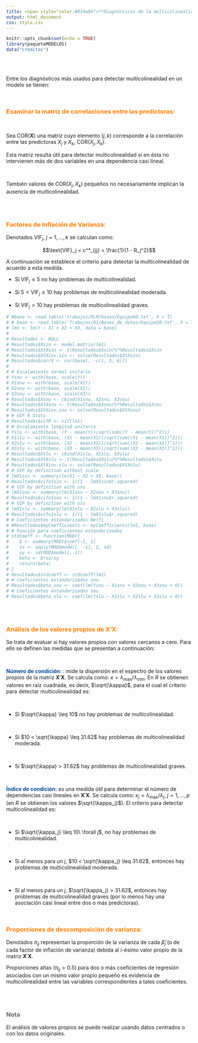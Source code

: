 ```yaml
---
title: <span style="color:#034a94">**Diagnósticos de la multicolinealidad**</span>
output: html_document
css: style.css
---
```


```r
knitr::opts_chunk$set(echo = TRUE)
library(paqueteMODELOS)
data("creditos")

```

</br></br>


Entre los diagnósticos más usados para detectar multicolinealidad en un modelo se tienen:

</br>

### <span style="color:#FF7F00">**Examinar la matriz de correlaciones entre las predictoras:**</span> 

</br>


Sea  $\text{COR}(\boldsymbol{X})$ una matriz cuyo elemento ($j,k$) corresponde a la correlación entre las predictoras $X_j$ y $X_k$, $\text{COR}\left(X_j, X_k\right)$.

Esta matriz resulta útil para detectar multicolinealidad si en ésta no intervienen más de dos variables en una dependencia casi lineal.

</br>
      
También valores de $\text{COR}\left(X_j, X_k\right)$ pequeños no necesariamente implican la ausencia de multicolinealidad.

</br></br>

### <span style="color:#FF7F00">**Factores de Inflación de Varianza:**</span> 

Denotados $\text{VIF}_j,\ j = 1, \ldots, k$ se calculan como: 


$$\text{VIF}_j = c^*_{jj} = \frac{1}{1 - R_j^2}$$

A continuación se establece el criterio para detectar la multicolinealidad de acuerdo a esta medida.
      
* Si $\text{VIF}_j \leq 5$ no hay problemas de multicolinealidad.

* Si $5 < \text{VIF}_j \leq 10$ hay problemas de multicolinealidad moderada.

* Si $\text{VIF}_j > 10$ hay problemas de multicolinealidad graves.

```r
# #base <- read.table('trabajos/RLM/bases/Equipo60.txt', h = T)
# # base <- read.table('Trabajos/01/Bases_de_datos/Equipo50.txt', h = T)
# lm1 <- lm(Y ~ X1 + X2 + X3, data = base)
# 
# Resultados <- NULL
# Resultados$Xsin <- model.matrix(lm1)
# Resultados$XtXsin <- t(Resultados$Xsin)%*%Resultados$Xsin
# Resultados$XtXinv.sin <- solve(Resultados$XtXsin)
# Resultados$corrX <- cor(base[, -c(1, 5, 6)])
# 
# # Escalamiento normal unitario
# Ysnu <- with(base, scale(Y))
# X1snu <- with(base, scale(X1))
# X2snu <- with(base, scale(X2))
# X3snu <- with(base, scale(X3))
# Resultados$Xsnu <- cbind(X1snu, X2snu, X3snu)
# Resultados$XtXsnu <- t(Resultados$Xsnu)%*%Resultados$Xsnu
# Resultados$XtXinv.snu <- solve(Resultados$XtXsnu)
# # VIF R Stats
# Resultados$vifR <- vif(lm1)
# # Escalamiento longitud unitaria
# Yslu <- with(base, (Y - mean(Y))/sqrt(sum((Y - mean(Y))^2)))
# X1slu <- with(base, (X1 - mean(X1))/sqrt(sum((X1 - mean(X1))^2)))
# X2slu <- with(base, (X2 - mean(X2))/sqrt(sum((X2 - mean(X2))^2)))
# X3slu <- with(base, (X3 - mean(X3))/sqrt(sum((X3 - mean(X3))^2)))
# Resultados$Xslu <- cbind(X1slu, X2slu, X3slu)
# Resultados$XtXslu <- t(Resultados$Xslu)%*%Resultados$Xslu
# Resultados$XtXinv.slu <- solve(Resultados$XtXslu)
# # VIF by definition without scale
# lmX1sin <- summary(lm(X1 ~ X2 + X3, base))
# Resultados$vifx1sin <- 1/(1 - lmX1sin$r.squared)
# # VIF by definition with snu
# lmX1snu <- summary(lm(X1snu ~ X2snu + X3snu))
# Resultados$vifx1snu <- 1/(1 - lmX1snu$r.squared)
# # VIF by definition with slu
# lmX1slu <- summary(lm(X1slu ~ X2slu + X3slu))
# Resultados$vifx1slu <- 1/(1 - lmX1slu$r.squared)
# # Coeficientes estandarizados Nelfi
# #Resultados$myCoefficients <- myCoefficients(lm1, base)
# # Función para coeficientes estandarizados
# stdcoeff <- function(MOD){
#    b <- summary(MOD)$coef[-1, 1]
#    sx <- apply(MOD$model[, -1], 2, sd)
#    sy <- sd(MOD$model[, 1])
#    beta <- b*sx/sy
#    return(beta)
# }
# Resultados$stdcoeff <- stdcoeff(lm1)
# # Coeficientes estandarizados snu 
# Resultados$beta_snu <- coef(lm(Ysnu ~ X1snu + X2snu + X3snu + 0))
# # Coeficientes estandarizados snu 
# Resultados$beta_slu <- coef(lm(Yslu ~ X1slu + X2slu + X3slu + 0))
```

</br></br>

### <span style="color:#FF7F00">**Análisis de los valores propios de $\boldsymbol{X}'\boldsymbol{X}$:**</span> 

Se trata de evaluar si hay valores propios con valores cercanos a cero. Para ello se definen las medidas que se presentan a continuación:

</br>

<span style="color:#034a94">**Número de condición:**</span> :  mide la dispersión en el espectro de los valores propios de la matriz $\boldsymbol{X}'\boldsymbol{X}$. Se calcula como: $\kappa = \lambda_{\max} / \lambda_{\min}$. En $R$ se obtienen valores en raíz cuadrada, es decir, $\sqrt{\kappa}$, para el cual el criterio para detectar multicolinealidad es:

</br>

* Si $\sqrt{\kappa} \leq 10$ no hay problemas de multicolinealidad.

</br>

* Si $10 < \sqrt{\kappa} \leq 31.62$ hay problemas de multicolinealidad moderada.

</br>

* Si $\sqrt{\kappa} > 31.62$ hay problemas de multicolinealidad graves.

</br>

<span style="color:#034a94">**Índice de condición:**</span> es una medida útil para determinar el número de dependencias casi lineales en $\boldsymbol{X}'\boldsymbol{X}$. Se calcula como: $\kappa_j = \lambda_{\max} / \lambda_j,\ j = 1, \ldots, p$ (en $R$ se obtienen los valores $\sqrt{\kappa_j}$). El criterio para detectar multicolinealidad es:

</br>

* Si $\sqrt{\kappa_j} \leq 10\ \forall j$, no hay problemas de multicolinealidad.

</br>

* Si al menos para un $j$, $10 < \sqrt{\kappa_j} \leq 31.62$, entonces hay problemas de multicolinealidad moderada.

</br>

* Si al menos para un $j$, $\sqrt{\kappa_j} > 31.62$, entonces hay problemas de multicolinealidad graves (por lo menos hay una asociación casi lineal entre dos o más predictoras).

</br>

### <span style="color:#FF7F00">**Proporciones de descomposición de varianza:**</span> 

Denotados $\pi_{ij}$ representan la proporción de la varianza de cada $\widehat\beta_j$ (o de cada factor de inflación de varianza) debida al $i$-ésimo valor propio de la matriz $\boldsymbol{X}'\boldsymbol{X}$.

Proporciones altas ($\pi_{ij} > 0.5$) para dos o más coeficientes de regresión asociados con un mismo valor propio pequeño es evidencia de multicolinealidad entre las variables correspondientes a tales coeficientes.

</br></br>

<div class="content-box-gray">
### <span style="color:#686868"> **Nota**</span>

El análisis de valores propios se puede realizar usando datos centrados o con los datos originales. 

</div>


